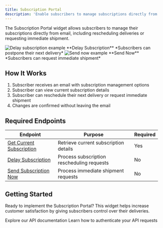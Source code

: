 ```yaml
---
title: Subscription Portal
description: 'Enable subscribers to manage subscriptions directly from email'
---
```


The Subscription Portal widget allows subscribers to manage their subscriptions directly from email, including rescheduling deliveries or requesting immediate shipment.

<Card>
  <Frame>
    <img src="/images/PortalDelay.gif" alt="Delay subscription example" />
  </Frame>
  **Delay Subscription**
  *Subscribers can postpone their next delivery*
</Card>
<Card>
  <Frame>
    <img src="/images/PortalSendNow.gif" alt="Send now example" />
  </Frame>
  **Send Now**
  *Subscribers can request immediate shipment*
</Card>

## How It Works

1. Subscriber receives an email with subscription management options
2. Subscriber can view current subscription details
3. Subscriber can reschedule their next delivery or request immediate shipment
4. Changes are confirmed without leaving the email

## Required Endpoints

| Endpoint | Purpose | Required |
| --- | --- | --- |
| [Get Current Subscription](/api-reference/customer-portal/subscription) | Retrieve current subscription details | Yes |
| [Delay Subscription](/api-reference/customer-portal/delay) | Process subscription rescheduling requests | No |
| [Send Subscription Now](/api-reference/customer-portal/send-now) | Process immediate shipment requests | No |

## Getting Started

Ready to implement the Subscription Portal? This widget helps increase customer satisfaction by giving subscribers control over their deliveries.

<CardGroup cols={2}>
  <Card
    title="API Reference"
    icon="code"
    href="/api-reference/introduction"
  >
    Explore our API documentation
  </Card>
  <Card
    title="Authentication"
    icon="key"
    href="/api-reference/introduction#authentication"
  >
    Learn how to authenticate your API requests
  </Card>
</CardGroup> 